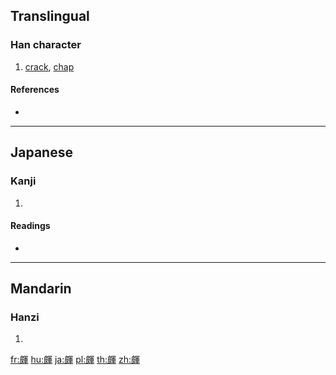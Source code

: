 {{character info/new}}
==Translingual==

===Han character===
{{Han char|rn=107|rad=皮|as=09|sn=14|four=|canj=DEBJJ}}

# [[crack]], [[chap]]

====References====
* {{Han ref|kx=0791.411|hdz=42757.110|uh=76B9|ud=30393}}

----

==Japanese==

===Kanji===
{{ja-kanji|grade=|rs=皮09}}

# {{defn|lang=ja|sort=皮09}}

====Readings====
* {{ja-readings|on=[[くん]] (kun), [[きん]] (kin)|kun=[[ひび]] (hibi), [[あかぎれ]] (akagire)|nanori=}}

----

==Mandarin==

===Hanzi===
{{cmn-hanzi|pin=[[jūn]] ([[jun1]])|wg=chün<sup>1</sup>}}

# {{defn|lang=cmn|sort=皮09}}

[[fr:皹]]
[[hu:皹]]
[[ja:皹]]
[[pl:皹]]
[[th:皹]]
[[zh:皹]]